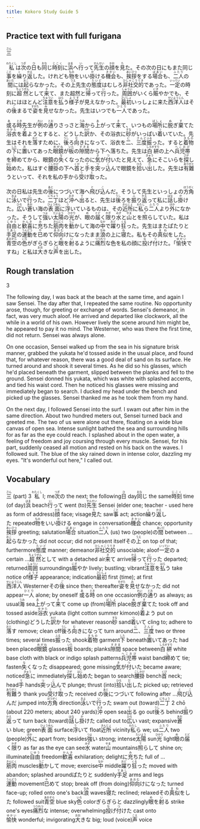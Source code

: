 ```yaml
---
title: Kokoro Study Guide 5
---
```


## Practice text with full furigana

<p>
<ruby><rb>三</rb><rt>さん</rt></ruby>
</p>

<p>
<ruby><rb>私</rb><rt>わたくし</rt></ruby>は<ruby><rb>次</rb><rt>つぎ</rt></ruby>の<ruby><rb>日</rb><rt>ひ</rt></ruby>も<ruby><rb>同</rb><rt>おな</rt></ruby>じ<ruby><rb>時刻</rb><rt>じこく</rt></ruby>に<ruby><rb>浜</rb><rt>はま</rt></ruby>へ<ruby><rb>行</rb><rt>い</rt></ruby>って<ruby><rb>先生</rb><rt>せんせい</rt></ruby>の<ruby><rb>顔</rb><rt>かお</rt></ruby>を<ruby><rb>見</rb><rt>た</rt></ruby>た。その次の日にもまた同じ<ruby><rb>事</rb><rt>こと</rt></ruby>を<ruby><rb>繰</rb><rt>く</rt></ruby>り<ruby><rb>返</rb><rt>かえ</rt></ruby>した。けれども<ruby><rb>物</rb><rt>もの</rt></ruby>をいい<ruby><rb>掛</rb><rt>か</rt></ruby>ける<ruby><rb>機会</rb><rt>きかい</rt></ruby>も、<ruby><rb>挨拶</rb><rt>あいさつ</rt></ruby>をする<ruby><rb>場合</rb><rt>ばあい</rt></ruby>も、<ruby><rb>二人</rb><rt>ふたり</rt></ruby>の<ruby><rb>間</rb><rt>あいだ</rt></ruby>には<ruby><rb>起</rb><rt>おこ</rt></ruby>らなかった。その<ruby><rb>上</rb><rt>うえ</rt></ruby>先生の<ruby><rb>態度</rb><rt>たいど</rt></ruby>はむしろ<ruby><rb>非社交的</rb><rt>ひしゃこうてき</rt></ruby>であった。<ruby><rb>一定</rb><rt>いってい</rt></ruby>の時刻に<ruby><rb>超然</rb><rt>ちょうぜん</rt></ruby>として<ruby><rb>来</rb><rt>き</rt></ruby>て、また超然と<ruby><rb>帰</rb><rt>かえ</rt></ruby>って<ruby><rb>行</rb><rt>い</rt></ruby>った。<ruby><rb>周囲</rb><rt>しゅうい</rt></ruby>がいくら<ruby><rb>賑</rb><rt>にぎ</rt></ruby>やかでも、それにはほとんど<ruby><rb>注意</rb><rt>ちゅうい</rt></ruby>を<ruby><rb>払</rb><rt>はら</rt></ruby>う<ruby><rb>様子</rb><rt>ようす</rt></ruby>が見えなかった。<ruby><rb>最初</rb><rt>さいしょ</rt></ruby>いっしょに来た<ruby><rb>西洋人</rb><rt>せいようじん</rt></ruby>はその<ruby><rb>後</rb><rt>ご</rt></ruby>まるで<ruby><rb>姿</rb><rt>すがた</rt></ruby>を<ruby><rb>見</rb><rt>み</rt></ruby>せなかった。先生はいつでも<ruby><rb>一人</rb><rt>ひとり</rt></ruby>であった。
</p>

<p>
<ruby><rb>或</rb><rt>あ</rt></ruby>る<ruby><rb>時</rb><rt>とき</rt></ruby>先生が<ruby><rb>例</rb><rt>れい</rt></ruby>の<ruby><rb>通</rb><rt>とお</rt></ruby>りさっさと<ruby><rb>海</rb><rt>うみ</rt></ruby>から<ruby><rb>上</rb><rt>あ</rt></ruby>がって<ruby><rb>来</rb><rt>き</rt></ruby>て、いつもの<ruby><rb>場所</rb><rt>ばしょ</rt></ruby>に<ruby><rb>脱</rb><rt>ぬ</rt></ruby>ぎ<ruby><rb>棄</rb><rt>す</rt></ruby>てた<ruby><rb>浴衣</rb><rt>ゆかた</rt></ruby>を<ruby><rb>着</rb><rt>き</rt></ruby>ようとすると、どうした<ruby><rb>訳</rb><rt>わけ</rt></ruby>か、その浴衣に<ruby><rb>砂</rb><rt>すな</rt></ruby>がいっぱい<ruby><rb>着</rb><rt>つ</rt></ruby>いていた。先生はそれを<ruby><rb>落</rb><rt>おと</rt></ruby>すために、<ruby><rb>後</rb><rt>うし</rt></ruby>ろ<ruby><rb>向</rb><rt>む</rt></ruby>きになって、浴衣を<ruby><rb>二</rb><rt>に</rt></ruby>、<ruby><rb>三度</rb><rt>さんど</rt></ruby><ruby><rb>振</rb><rt>ふる</rt></ruby>った。すると<ruby><rb>着物</rb><rt>きもの</rt></ruby>の<ruby><rb>下</rb><rt>した</rt></ruby>に<ruby><rb>置</rb><rt>お</rt></ruby>いてあった<ruby><rb>眼鏡</rb><rt>めがね</rt></ruby>が<ruby><rb>板</rb><rt>いた</rt></ruby>の<ruby><rb>隙間</rb><rt>すきま</rt></ruby>から下へ落ちた。先生は<ruby><rb>白絣</rb><rt>しろがすり</rt></ruby>の上へ<ruby><rb>兵児帯</rb><rt>へこおび</rt></ruby>を<ruby><rb>締</rb><rt>し</rt></ruby>めてから、眼鏡の<ruby><rb>失</rb><rt>な</rt></ruby>くなったのに<ruby><rb>気</rb><rt>き</rt></ruby>が<ruby><rb>付</rb><rt>つ</rt></ruby>いたと見えて、<ruby><rb>急</rb><rt>きゅう</rt></ruby>にそこいらを<ruby><rb>探</rb><rt>さが</rt></ruby>し<ruby><rb>始</rb><rt>はじ</rt></ruby>めた。私はすぐ<ruby><rb>腰掛</rb><rt>こしかけ</rt></ruby>の下へ<ruby><rb>首</rb><rt>くび</rt></ruby>と<ruby><rb>手</rb><rt>て</rt></ruby>を<ruby><rb>突</rb><rt>つ</rt></ruby>ッ<ruby><rb>込</rb><rt>こ</rt></ruby>んで眼鏡を<ruby><rb>拾</rb><rt>ひろ</rt></ruby>い<ruby><rb>出</rb><rt>だ</rt></ruby>した。先生は<ruby><rb>有難</rb><rt>ありがと</rt></ruby>うといって、それを私の手から<ruby><rb>受</rb><rt>う</rt></ruby>け<ruby><rb>取</rb><rt>と</rt></ruby>った。
</p>

<p>
次の日私は先生の<ruby><rb>後</rb><rt>あと</rt></ruby>につづいて海へ<ruby><rb>飛</rb><rt>と</rt></ruby>び<ruby><rb>込</rb><rt>こ</rt></ruby>んだ。そうして先生といっしょの<ruby><rb>方角</rb><rt>ほうがく</rt></ruby>に<ruby><rb>泳</rb><rt>およ</rt></ruby>いで<ruby><rb>行</rb><rt>い</rt></ruby>った。<ruby><rb>二丁</rb><rt>にちょう</rt></ruby>ほど<ruby><rb>沖</rb><rt>おき</rt></ruby>へ<ruby><rb>出</rb><rt>で</rt></ruby>ると、先生は<ruby><rb>後</rb><rt>うし</rt></ruby>ろを<ruby><rb>振</rb><rt>ふ</rt></ruby>り<ruby><rb>返</rb><rt>かえ</rt></ruby>って私に<ruby><rb>話</rb><rt>はな</rt></ruby>し<ruby><rb>掛</rb><rt>か</rt></ruby>けた。<ruby><rb>広</rb><rt>ひろ</rt></ruby>い<ruby><rb>蒼</rb><rt>あお</rt></ruby>い海の<ruby><rb>表面</rb><rt>ひょうめん</rt></ruby>に<ruby><rb>浮</rb><rt>う</rt></ruby>いているものは、その<ruby><rb>近所</rb><rt>きんじょ</rt></ruby>に<ruby><rb>私</rb><rt>わたし</rt></ruby>ら<ruby><rb>二人</rb><rt>ふたり</rt></ruby>より<ruby><rb>外</rb><rt>ほか</rt></ruby>になかった。そうして<ruby><rb>強</rb><rt>つよ</rt></ruby>い<ruby><rb>太陽</rb><rt>たいよう</rt></ruby>の<ruby><rb>光</rb><rt>ひかり</rt></ruby>が、<ruby><rb>眼</rb><rt>め</rt></ruby>の<ruby><rb>届</rb><rt>とど</rt></ruby>く<ruby><rb>限</rb><rt>かぎ</rt></ruby>り<ruby><rb>水</rb><rt>みず</rt></ruby>と<ruby><rb>山</rb><rt>やま</rt></ruby>とを<ruby><rb>照</rb><rt>て</rt></ruby>らしていた。私は<ruby><rb>自由</rb><rt>じゆう</rt></ruby>と<ruby><rb>歓喜</rb><rt>かんき</rt></ruby>に<ruby><rb>充</rb><rt>み</rt></ruby>ちた<ruby><rb>筋肉</rb><rt>きんにく</rt></ruby>を<ruby><rb>動</rb><rt>うご</rt></ruby>かして海の<ruby><rb>中</rb><rt>なか</rt></ruby>で<ruby><rb>躍</rb><rt>おど</rt></ruby>り<ruby><rb>狂</rb><rt>くる</rt></ruby>った。先生はまたぱたりと<ruby><rb>手足</rb><rt>てあし</rt></ruby>の<ruby><rb>運動</rb><rt>うんどう</rt></ruby>を<ruby><rb>已</rb><rt>や</rt></ruby>めて<ruby><rb>仰向</rb><rt>あおむ</rt></ruby>けになったまま<ruby><rb>浪</rb><rt>なみ</rt></ruby>の上に<ruby><rb>寝</rb><rt>ね</rt></ruby>た。私もその<ruby><rb>真似</rb><rt>まね</rt></ruby>をした。<ruby><rb>青空</rb><rt>あおぞら</rt></ruby>の<ruby><rb>色</rb><rt>いろ</rt></ruby>がぎらぎらと<ruby><rb>眼</rb><rt>め</rt></ruby>を<ruby><rb>射</rb><rt>い</rt></ruby>るように<ruby><rb>痛烈</rb><rt>つうれつ</rt></ruby>な色を私の顔に<ruby><rb>投</rb><rt>な</rt></ruby>げ<ruby><rb>付</rb><rt>つ</rt></ruby>けた。「<ruby><rb>愉快</rb><rt>ゆかい</rt></ruby>ですね」と私は<ruby><rb>大</rb><rt>おお</rt></ruby>きな<ruby><rb>声</rb><rt>こえ</rt></ruby>を出した。
</p>


## Rough translation

3

The following day, I was back at the beach at the same time, and again I saw Sensei. The day after that, I repeated the same routine. No opportunity arose, though, for greeting or exchange of words. Sensei's demeanor, in fact, was very much aloof. He arrived and departed like clockwork, all the while in a world of his own. However lively the scene around him might be, he appeared to pay it no mind. The Westerner, who was there the first time, did not return. Sensei was always alone.

On one occasion, Sensei walked up from the sea in his signature brisk manner, grabbed the yukata he'd tossed aside in the usual place, and found that, for whatever reason, there was a good deal of sand on its surface. He turned around and shook it several times. As he did so his glasses, which he'd placed beneath the garment, slipped between the planks and fell to the ground. Sensei donned his yukata, which was white with splashed accents, and tied his waist cord. Then he noticed his glasses were missing and immediately began to search. I ducked my head under the bench and picked up the glasses. Sensei thanked me as he took them from my hand.

On the next day, I followed Sensei into the surf. I swam out after him in the same direction. About two hundred meters out, Sensei turned back and greeted me. The two of us were alone out there, floating on a wide blue canvas of open sea. Intense sunlight bathed the sea and surrounding hills for as far as the eye could reach. I splashed about in the open water, a feeling of freedom and joy coursing through every muscle. Sensei, for his part, suddenly ceased all motion and rested on his back on the waves. I followed suit. The blue of the sky rained down in intense color, dazzling my eyes. "It's wonderful out here," I called out.     


## Vocabulary

<p>
<span class="vocabstudy"><ruby><rb>三</rb><rt>さん</rt></ruby>&nbsp;(part) 3</span>
<span class="vocabstudy"><ruby><rb>私</rb><rt>わたくし</rt></ruby>&nbsp;I; me</span><span class="vocabstudy"><ruby><rb>次</rb><rt>つぎ</rt></ruby>の&nbsp;the next; the following</span><span class="vocabstudy"><ruby><rb>日</rb><rt>ひ</rt></ruby>&nbsp;day</span><span class="vocabstudy"><ruby><rb>同</rb><rt>おな</rt></ruby>じ&nbsp;the same</span><span class="vocabstudy"><ruby><rb>時刻</rb><rt>じこく</rt></ruby>&nbsp;time (of day)</span><span class="vocabstudy"><ruby><rb>浜</rb><rt>はま</rt></ruby>&nbsp;beach</span><span class="vocabstudy"><ruby><rb>行</rb><rt>い</rt></ruby>って&nbsp;went (to)</span><span class="vocabstudy"><ruby><rb>先生</rb><rt>せんせい</rt></ruby>&nbsp;Sensei (elder one; teacher - used here as form of address)</span><span class="vocabstudy"><ruby><rb>顔</rb><rt>かお</rt></ruby>&nbsp;face; visage</span><span class="vocabstudy"><ruby><rb>見</rb><rt>た</rt></ruby>た&nbsp;saw</span><span class="vocabstudy"><ruby><rb>事</rb><rt>こと</rt></ruby>&nbsp;act; action</span><span class="vocabstudy"><ruby><rb>繰</rb><rt>く</rt></ruby>り<ruby><rb>返</rb><rt>かえ</rt></ruby>した&nbsp;repeated</span><span class="vocabstudy"><ruby><rb>物</rb><rt>もの</rt></ruby>をいい<ruby><rb>掛</rb><rt>か</rt></ruby>ける&nbsp;engage in conversation</span><span class="vocabstudy"><ruby><rb>機会</rb><rt>きかい</rt></ruby>&nbsp;chance; opportunity</span><span class="vocabstudy"><ruby><rb>挨拶</rb><rt>あいさつ</rt></ruby>&nbsp;greeting; salutation</span><span class="vocabstudy"><ruby><rb>場合</rb><rt>ばあい</rt></ruby>&nbsp;situation</span><span class="vocabstudy"><ruby><rb>二人</rb><rt>ふたり</rt></ruby>&nbsp;(us) two (people)</span><span class="vocabstudy">の<ruby><rb>間</rb><rt>あいだ</rt></ruby>&nbsp;between ...</span><span class="vocabstudy"><ruby><rb>起</rb><rt>おこ</rt></ruby>らなかった&nbsp;did not occur; did not present itself</span><span class="vocabstudy">その<ruby><rb>上</rb><rt>うえ</rt></ruby>&nbsp;on top of that; furthermore</span><span class="vocabstudy"><ruby><rb>態度</rb><rt>たいど</rt></ruby>&nbsp;manner; demeanor</span><span class="vocabstudy"><ruby><rb>非社交的</rb><rt>ひしゃこうてき</rt></ruby>&nbsp;unsociable; aloof</span><span class="vocabstudy"><ruby><rb>一定</rb><rt>いってい</rt></ruby>の&nbsp;a certain ...</span><span class="vocabstudy"><ruby><rb>超然</rb><rt>ちょうぜん</rt></ruby>として&nbsp;with a detached air</span><span class="vocabstudy"><ruby><rb>来</rb><rt>き</rt></ruby>て&nbsp;arrive</span><span class="vocabstudy"><ruby><rb>帰</rb><rt>かえ</rt></ruby>って<ruby><rb>行</rb><rt>い</rt></ruby>った&nbsp;departed; returned</span><span class="vocabstudy"><ruby><rb>周囲</rb><rt>しゅうい</rt></ruby>&nbsp;surroundings</span><span class="vocabstudy"><ruby><rb>賑</rb><rt>にぎ</rt></ruby>やか&nbsp;lively; bustling; vibrant</span><span class="vocabstudy"><ruby><rb>注意</rb><rt>ちゅうい</rt></ruby>を<ruby><rb>払</rb><rt>はら</rt></ruby>う&nbsp;take notice of</span><span class="vocabstudy"><ruby><rb>様子</rb><rt>ようす</rt></ruby>&nbsp;appearance; indication</span><span class="vocabstudy"><ruby><rb>最初</rb><rt>さいしょ</rt></ruby>&nbsp;first (time); at first</span><span class="vocabstudy"><ruby><rb>西洋人</rb><rt>せいようじん</rt></ruby>&nbsp;Westerner</span><span class="vocabstudy">その<ruby><rb>後</rb><rt>ご</rt></ruby>&nbsp;since then; thereafter</span><span class="vocabstudy"><ruby><rb>姿</rb><rt>すがた</rt></ruby>を<ruby><rb>見</rb><rt>み</rt></ruby>せなかった&nbsp;did not appear</span><span class="vocabstudy"><ruby><rb>一人</rb><rt>ひとり</rt></ruby>&nbsp;alone; by oneself</span>
<span class="vocabstudy"><ruby><rb>或</rb><rt>あ</rt></ruby>る<ruby><rb>時</rb><rt>とき</rt></ruby>&nbsp;on one occasion</span><span class="vocabstudy"><ruby><rb>例</rb><rt>れい</rt></ruby>の<ruby><rb>通</rb><rt>とお</rt></ruby>り&nbsp;as always; as usual</span><span class="vocabstudy"><ruby><rb>海</rb><rt>うみ</rt></ruby>&nbsp;sea</span><span class="vocabstudy"><ruby><rb>上</rb><rt>あ</rt></ruby>がって<ruby><rb>来</rb><rt>き</rt></ruby>て&nbsp;come up (from)</span><span class="vocabstudy"><ruby><rb>場所</rb><rt>ばしょ</rt></ruby>&nbsp;place</span><span class="vocabstudy"><ruby><rb>脱</rb><rt>ぬ</rt></ruby>ぎ<ruby><rb>棄</rb><rt>す</rt></ruby>てた&nbsp;took off and tossed aside</span><span class="vocabstudy"><ruby><rb>浴衣</rb><rt>ゆかた</rt></ruby>&nbsp;yukata (light cotton summer kimono)</span><span class="vocabstudy"><ruby><rb>着</rb><rt>き</rt></ruby>よう&nbsp;put on (clothing)</span><span class="vocabstudy">どうした<ruby><rb>訳</rb><rt>わけ</rt></ruby>か&nbsp;for whatever reason</span><span class="vocabstudy"><ruby><rb>砂</rb><rt>すな</rt></ruby>&nbsp;sand</span><span class="vocabstudy"><ruby><rb>着</rb><rt>つ</rt></ruby>いて&nbsp;cling to; adhere to</span><span class="vocabstudy"><ruby><rb>落</rb><rt>おと</rt></ruby>す&nbsp;remove; clean off</span><span class="vocabstudy"><ruby><rb>後</rb><rt>うし</rt></ruby>ろ<ruby><rb>向</rb><rt>む</rt></ruby>きになって&nbsp;turn around</span><span class="vocabstudy"><ruby><rb>二</rb><rt>に</rt></ruby>、<ruby><rb>三度</rb><rt>さんど</rt></ruby>&nbsp;two or three times; several times</span><span class="vocabstudy"><ruby><rb>振</rb><rt>ふる</rt></ruby>った&nbsp;shook</span><span class="vocabstudy"><ruby><rb>着物</rb><rt>きもの</rt></ruby>&nbsp;garment</span><span class="vocabstudy"><ruby><rb>下</rb><rt>した</rt></ruby>&nbsp;beneath</span><span class="vocabstudy"><ruby><rb>置</rb><rt>お</rt></ruby>いてあった&nbsp;had been placed</span><span class="vocabstudy"><ruby><rb>眼鏡</rb><rt>めがね</rt></ruby>&nbsp;glasses</span><span class="vocabstudy"><ruby><rb>板</rb><rt>いた</rt></ruby>&nbsp;boards; planks</span><span class="vocabstudy"><ruby><rb>隙間</rb><rt>すきま</rt></ruby>&nbsp;space between</span><span class="vocabstudy"><ruby><rb>白絣</rb><rt>しろがすり</rt></ruby>&nbsp;white base cloth with black or indigo splash patterns</span><span class="vocabstudy"><ruby><rb>兵児帯</rb><rt>へこおび</rt></ruby>&nbsp;waist band</span><span class="vocabstudy"><ruby><rb>締</rb><rt>し</rt></ruby>めて&nbsp;tie; fasten</span><span class="vocabstudy"><ruby><rb>失</rb><rt>な</rt></ruby>くなった&nbsp;disappeared; gone missing</span><span class="vocabstudy"><ruby><rb>気</rb><rt>き</rt></ruby>が<ruby><rb>付</rb><rt>つ</rt></ruby>いた&nbsp;became aware; noticed</span><span class="vocabstudy"><ruby><rb>急</rb><rt>きゅう</rt></ruby>に&nbsp;immediately</span><span class="vocabstudy"><ruby><rb>探</rb><rt>さが</rt></ruby>し<ruby><rb>始</rb><rt>はじ</rt></ruby>めた&nbsp;began to search</span><span class="vocabstudy"><ruby><rb>腰掛</rb><rt>こしかけ</rt></ruby>&nbsp;bench</span><span class="vocabstudy"><ruby><rb>首</rb><rt>くび</rt></ruby>&nbsp;neck; head</span><span class="vocabstudy"><ruby><rb>手</rb><rt>て</rt></ruby>&nbsp;hands</span><span class="vocabstudy"><ruby><rb>突</rb><rt>つ</rt></ruby>ッ<ruby><rb>込</rb><rt>こ</rt></ruby>んで&nbsp;plunge; thrust (into)</span><span class="vocabstudy"><ruby><rb>拾</rb><rt>ひろ</rt></ruby>い<ruby><rb>出</rb><rt>だ</rt></ruby>した&nbsp;picked up; retrieved</span><span class="vocabstudy"><ruby><rb>有難</rb><rt>ありがと</rt></ruby>う&nbsp;thank you</span><span class="vocabstudy"><ruby><rb>受</rb><rt>う</rt></ruby>け<ruby><rb>取</rb><rt>と</rt></ruby>った&nbsp;received</span>
<span class="vocabstudy">の<ruby><rb>後</rb><rt>あと</rt></ruby>につづいて&nbsp;following after ...</span><span class="vocabstudy"><ruby><rb>飛</rb><rt>と</rt></ruby>び<ruby><rb>込</rb><rt>こ</rt></ruby>んだ&nbsp;jumped into</span><span class="vocabstudy"><ruby><rb>方角</rb><rt>ほうがく</rt></ruby>&nbsp;direction</span><span class="vocabstudy"><ruby><rb>泳</rb><rt>およ</rt></ruby>いで<ruby><rb>行</rb><rt>い</rt></ruby>った&nbsp;swam out (toward)</span><span class="vocabstudy"><ruby><rb>二丁</rb><rt>にちょう</rt></ruby>&nbsp;2 chō (about 220 meters; about 240 yards)</span><span class="vocabstudy"><ruby><rb>沖</rb><rt>おき</rt></ruby>&nbsp;open sea</span><span class="vocabstudy"><ruby><rb>出</rb><rt>で</rt></ruby>る&nbsp;go out</span><span class="vocabstudy"><ruby><rb>後</rb><rt>うし</rt></ruby>ろ&nbsp;behind</span><span class="vocabstudy"><ruby><rb>振</rb><rt>ふ</rt></ruby>り<ruby><rb>返</rb><rt>かえ</rt></ruby>って&nbsp;turn back (toward)</span><span class="vocabstudy"><ruby><rb>話</rb><rt>はな</rt></ruby>し<ruby><rb>掛</rb><rt>か</rt></ruby>けた&nbsp;called out to</span><span class="vocabstudy"><ruby><rb>広</rb><rt>ひろ</rt></ruby>い&nbsp;vast; expansive</span><span class="vocabstudy"><ruby><rb>蒼</rb><rt>あお</rt></ruby>い&nbsp;blue; green</span><span class="vocabstudy"><ruby><rb>表面</rb><rt>ひょうめん</rt></ruby>&nbsp;surface</span><span class="vocabstudy"><ruby><rb>浮</rb><rt>う</rt></ruby>いて&nbsp;float</span><span class="vocabstudy"><ruby><rb>近所</rb><rt>きんじょ</rt></ruby>&nbsp;vicinity</span><span class="vocabstudy"><ruby><rb>私</rb><rt>わたし</rt></ruby>ら&nbsp;we; us</span><span class="vocabstudy"><ruby><rb>二人</rb><rt>ふたり</rt></ruby>&nbsp;two (people)</span><span class="vocabstudy"><ruby><rb>外</rb><rt>ほか</rt></ruby>に&nbsp;apart from; besides</span><span class="vocabstudy"><ruby><rb>強</rb><rt>つよ</rt></ruby>い&nbsp;strong; intense</span><span class="vocabstudy"><ruby><rb>太陽</rb><rt>たいよう</rt></ruby>&nbsp;sun</span><span class="vocabstudy"><ruby><rb>光</rb><rt>ひかり</rt></ruby>&nbsp;light</span><span class="vocabstudy"><ruby><rb>眼</rb><rt>め</rt></ruby>の<ruby><rb>届</rb><rt>とど</rt></ruby>く<ruby><rb>限</rb><rt>かぎ</rt></ruby>り&nbsp;as far as the eye can see</span><span class="vocabstudy"><ruby><rb>水</rb><rt>みず</rt></ruby>&nbsp;water</span><span class="vocabstudy"><ruby><rb>山</rb><rt>やま</rt></ruby>&nbsp;mountains</span><span class="vocabstudy"><ruby><rb>照</rb><rt>て</rt></ruby>らして&nbsp;shine on; illuminate</span><span class="vocabstudy"><ruby><rb>自由</rb><rt>じゆう</rt></ruby>&nbsp;freedom</span><span class="vocabstudy"><ruby><rb>歓喜</rb><rt>かんき</rt></ruby>&nbsp;exhilaration; delight</span><span class="vocabstudy">に<ruby><rb>充</rb><rt>み</rt></ruby>ちた&nbsp;full of ...</span><span class="vocabstudy"><ruby><rb>筋肉</rb><rt>きんにく</rt></ruby>&nbsp;muscles</span><span class="vocabstudy"><ruby><rb>動</rb><rt>うご</rt></ruby>かして&nbsp;move; exercise</span><span class="vocabstudy"><ruby><rb>中</rb><rt>なか</rt></ruby>&nbsp;middle</span><span class="vocabstudy"><ruby><rb>躍</rb><rt>おど</rt></ruby>り<ruby><rb>狂</rb><rt>くる</rt></ruby>った&nbsp;moved with abandon; splashed around</span><span class="vocabstudy">ぱたりと&nbsp;suddenly</span><span class="vocabstudy"><ruby><rb>手足</rb><rt>てあし</rt></ruby>&nbsp;arms and legs</span><span class="vocabstudy"><ruby><rb>運動</rb><rt>うんどう</rt></ruby>&nbsp;movement</span><span class="vocabstudy"><ruby><rb>已</rb><rt>や</rt></ruby>めて&nbsp;stop; break off (from doing)</span><span class="vocabstudy"><ruby><rb>仰向</rb><rt>あおむ</rt></ruby>けになった&nbsp;turned face-up; rolled onto one's back</span><span class="vocabstudy"><ruby><rb>浪</rb><rt>なみ</rt></ruby>&nbsp;waves</span><span class="vocabstudy"><ruby><rb>寝</rb><rt>ね</rt></ruby>た&nbsp;reclined; relaxed</span><span class="vocabstudy">その<ruby><rb>真似</rb><rt>まね</rt></ruby>をした&nbsp;followed suit</span><span class="vocabstudy"><ruby><rb>青空</rb><rt>あおぞら</rt></ruby>&nbsp;blue sky</span><span class="vocabstudy"><ruby><rb>色</rb><rt>いろ</rt></ruby>&nbsp;color</span><span class="vocabstudy">ぎらぎらと&nbsp;dazzlingly</span><span class="vocabstudy"><ruby><rb>眼</rb><rt>め</rt></ruby>を<ruby><rb>射</rb><rt>い</rt></ruby>る&nbsp;strike one's eyes</span><span class="vocabstudy"><ruby><rb>痛烈</rb><rt>つうれつ</rt></ruby>な&nbsp;intense; overwhelming</span><span class="vocabstudy"><ruby><rb>投</rb><rt>な</rt></ruby>げ<ruby><rb>付</rb><rt>つ</rt></ruby>けた&nbsp;cast onto</span><span class="vocabstudy"><ruby><rb>愉快</rb><rt>ゆかい</rt></ruby>&nbsp;wonderful; invigorating</span><span class="vocabstudy"><ruby><rb>大</rb><rt>おお</rt></ruby>きな&nbsp;big; loud (voice)</span><span class="vocabstudy"><ruby><rb>声</rb><rt>こえ</rt></ruby>&nbsp;voice</span>
</p>

